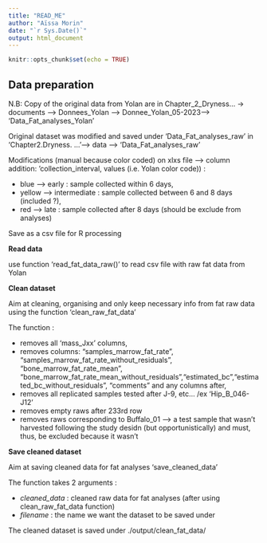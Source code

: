 ```yaml
---
title: "READ_ME"
author: "Aïssa Morin"
date: "`r Sys.Date()`"
output: html_document
---
```


```r
knitr::opts_chunk$set(echo = TRUE)
```

## Data preparation

N.B: Copy of the original data from Yolan are in Chapter_2_Dryness... -> documents --> Donnees_Yolan --> Donnee_Yolan_05-2023--> 'Data_Fat_analyses_Yolan'

Original dataset was modified and saved under 'Data_Fat_analyses_raw' in 'Chapter2.Dryness. ... '--> data --> 'Data_Fat_analyses_raw'

Modifications (manual because color coded) on xlxs file -->  column addition: 'collection_interval, values (i.e. Yolan color code)) :  

+ blue  --> early : sample collected within 6 days, 
+ yellow -->  intermediate : sample collected between 6 and 8 days (included ?), 
+ red --> late : sample collected after 8 days (should be exclude from analyses)

Save as a csv file for R processing 

__Read data__

use function 'read_fat_data_raw()' to read csv file with raw fat data from Yolan

__Clean dataset__

Aim at cleaning, organising and only keep necessary info from fat raw data using the function 'clean_raw_fat_data'

The function :  

+ removes all 'mass_Jxx' columns, 
+ removes columns: "samples_marrow_fat_rate", "samples_marrow_fat_rate_without_residuals", "bone_marrow_fat_rate_mean", "bone_marrow_fat_rate_mean_without_residuals","estimated_bc","estimated_bc_without_residuals",  "comments" and any columns after,
+ removes all replicated samples tested after J-9, etc... /ex 'Hip_B_046-J12'
+ removes empty raws after 233rd row
+ removes raws corresponding to Buffalo_01 --> a test sample that wasn't harvested following the study desidn (but opportunistically) and  must, thus, be excluded because it wasn't

__Save cleaned dataset__

Aim at saving cleaned data for fat analyses 'save_cleaned_data'

The function takes 2 arguments :   

+  _cleaned_data_ : cleaned raw data for fat analyses (after using clean_raw_fat_data function)
+ _filename_ : the name we want the dataset to be saved under

The cleaned dataset is saved under ./output/clean_fat_data/ 

